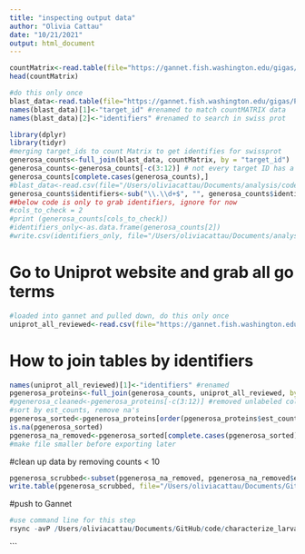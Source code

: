 ```yaml
---
title: "inspecting output data"
author: "Olivia Cattau"
date: "10/21/2021"
output: html_document
---
```


```r
countMatrix<-read.table(file="https://gannet.fish.washington.edu/gigas/analyses/gonad-Trueseq-stranded-mRNA-libraries-NR006_1/abundance.tsv", header=TRUE)
head(countMatrix)
```

```r
#do this only once
blast_data<-read.table(file="https://gannet.fish.washington.edu/gigas/Panopea-generosa-uniprot_blastx.tab")
names(blast_data)[1]<-"target_id" #renamed to match countMATRIX data
names(blast_data)[2]<-"identifiers" #renamed to search in swiss prot 
```

```r
library(dplyr)
library(tidyr)
#merging target_ids to count Matrix to get identifies for swissprot
generosa_counts<-full_join(blast_data, countMatrix, by = "target_id")
generosa_counts<-generosa_counts[-c(3:12)] # not every target ID has a protein identifier...could be an issue later on....
generosa_counts[complete.cases(generosa_counts),] 
#blast_data<-read.csv(file="/Users/oliviacattau/Documents/analysis/code/generosa_counts.csv")#lost count data due to excel stupidity
generosa_counts$identifiers<-sub("\\.\\d+$", "", generosa_counts$identifiers)
##below code is only to grab identifiers, ignore for now
#cols_to_check = 2
#print (generosa_counts[cols_to_check])
#identifiers_only<-as.data.frame(generosa_counts[2])
#write.csv(identifiers_only, file="/Users/oliviacattau/Documents/analysis/code/pgenerosa/Pgenerosa/NR006_1.csv")
```
# Go to Uniprot website and grab all go terms
```r
#loaded into gannet and pulled down, do this only once
uniprot_all_reviewed<-read.csv(file="https://gannet.fish.washington.edu/gigas/uniprot-reviewed_yes.tab", sep='\t', header=TRUE)
```

# How to join tables by identifiers 
```r
names(uniprot_all_reviewed)[1]<-"identifiers" #renamed
pgenerosa_proteins<-full_join(generosa_counts, uniprot_all_reviewed, by ="identifiers")
#pgenerosa_cleaned<-pgenerosa_proteins[-c(3:12)] #removed unlabeled columns 
#sort by est_counts, remove na's
pgenerosa_sorted<-pgenerosa_proteins[order(pgenerosa_proteins$est_counts, na.last=TRUE, decreasing=TRUE),]
is.na(pgenerosa_sorted)
pgenerosa_na_removed<-pgenerosa_sorted[complete.cases(pgenerosa_sorted), ]
#make file smaller before exporting later 
```
#clean up data by removing counts < 10
```r
pgenerosa_scrubbed<-subset(pgenerosa_na_removed, pgenerosa_na_removed$est_counts >=10)
write.table(pgenerosa_scrubbed, file="/Users/oliviacattau/Documents/GitHub/code/characterize_larval_transciptome/pgenerosa_NR006_1.tab")
```
#push to Gannet
```r
#use command line for this step
rsync -avP /Users/oliviacattau/Documents/GitHub/code/characterize_larval_transciptome/pgenerosa_NR006_1.tab ocattau@gannet.fish.washington.edu:/volume2/web/gigas/data/p.generosa/
```


```